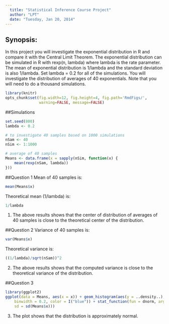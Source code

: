 ```yaml
---
  title: "Statistical Inference Course Project"
  author: "LPT"
  date: "Tuesday, Jan 20, 2014"
---
```

  
## Synopsis:
In this project you will investigate the exponential distribution in R and compare it with the Central Limit Theorem. The exponential distribution can be simulated in R with rexp(n, lambda) where lambda is the rate parameter. The mean of exponential distribution is 1/lambda and the standard deviation is also 1/lambda. Set lambda = 0.2 for all of the simulations. You will investigate the distribution of averages of 40 exponentials. Note that you will need to do a thousand simulations.

```r
library(knitr)
opts_chunk$set(fig.width=12, fig.height=4, fig.path='RmdFigs/',
               warning=FALSE, message=FALSE)
```

##Simulations
```r
set.seed(800)
lambda <- 0.2

# to investigate 40 samples based on 1000 simulations
nSam <- 40
nSim <- 1:1000

# average of 40 samples
Means <- data.frame(x = sapply(nSim, function(x) {
    mean(rexp(nSam, lambda))
}))

```

##Question 1
Mean of 40 samples is:
  
```r
mean(Means$x) 
```

Theoretical mean (1/lambda) is:
```r
1/lambda   
```
1. The above results shows that the center of distribution of averages of 40 samples is close to the theoretical center of the distribution.


##Question 2
Variance of 40 samples is:
```r
var(Means$x)    
```

Theoretical variance is:
```r
((1/lambda)/sqrt(nSam))^2   
```
2. The above results shows that the computed variance is close to the theoretical variance of the distribution.

##Question 3
```r
library(ggplot2)
ggplot(data = Means, aes(x = x)) + geom_histogram(aes(y = ..density..), fill = I("pink"), 
    binwidth = 0.2, color = I("blue")) + stat_function(fun = dnorm, arg = list(mean = 5, 
    sd = sd(Means$x)))

```
3. The plot shows that the distribution is approximately normal.